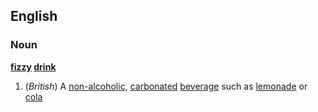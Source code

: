 ==English==
===Noun===
'''[[fizzy]] [[drink]]'''
#(''British'') A [[non-alcoholic]], [[carbonated]] [[beverage]] such as [[lemonade]] or [[cola]]